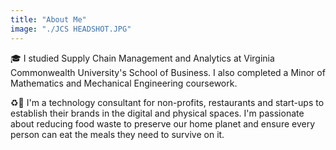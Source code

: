 ```yaml
---
title: "About Me"
image: "./JCS HEADSHOT.JPG"
---
```



🎓 I studied <Underlining>Supply Chain Management and Analytics</Underlining> at Virginia Commonwealth University's School of Business. I also completed a <Underlining>Minor of Mathematics</Underlining> and <Underlining>Mechanical Engineering</Underlining> coursework.

♻️🥬 I'm a <Underlining>technology consultant</Underlining> for non-profits, restaurants and start-ups to establish their brands in the digital and physical spaces. I'm passionate about reducing food waste to preserve our home planet and ensure every person can eat the meals they need to survive on it.